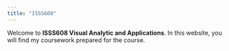 ```yaml
---
title: "ISSS608"
---
```


Welcome to **ISSS608 Visual Analytic and Applications**. In this website, you will find my coursework prepared for the course.

